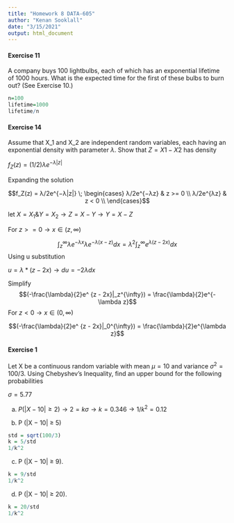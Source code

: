 ```yaml
---
title: "Homework 8 DATA-605"
author: "Kenan Sooklall"
date: "3/15/2021"
output: html_document
---
```


#### Exercise 11 
A company buys 100 lightbulbs, each of which has an exponential lifetime of
1000 hours. What is the expected time for the first of these bulbs to burn
out? (See Exercise 10.)

```r
n=100
lifetime=1000
lifetime/n
```

#### Exercise 14 
Assume that X_1 and X_2 are independent random variables, each having an
exponential density with parameter $\lambda$. 
Show that $Z = X 1 − X 2$ has density

$f_Z(z) = (1/2)λe^{−λ|z|}$

Expanding the solution

$$f_Z(z) = λ/2e^{−λ|z|} \; \begin{cases} 
      λ/2e^{−λz} & z >= 0 \\
      λ/2e^{λz} & z < 0 \\
   \end{cases}$$
   
let $X = X_1 \& Y = X_2 \rightarrow Z=X-Y \rightarrow Y = X - Z$

For $z >= 0 \rightarrow x \in (z , \infty)$ 

$$ \int_{z}^{\infty}\lambda e ^{-\lambda x} \lambda e ^ {-\lambda(x-z)}dx = \lambda^2\int_{z}^{\infty} e ^{\lambda(z - 2x)} dx $$
Using u substitution 

$u = \lambda * (z - 2x) \rightarrow du=-2\lambda dx$

Simplify
$$(-\frac{\lambda}{2}e^ {z - 2x}|_z^{\infty}) = \frac{\lambda}{2}e^{-\lambda z}$$
For $z < 0 \rightarrow x \in (0 , \infty)$

$$(-\frac{\lambda}{2}e^ {z - 2x}|_0^{\infty}) = \frac{\lambda}{2}e^{\lambda z}$$

#### Exercise 1
Let X be a continuous random variable with mean $\mu = 10$ and variance
$σ^2 = 100/3$. Using Chebyshev’s Inequality, find an upper bound for the
following probabilities

$\sigma = 5.77$

(a) $P (|X − 10| ≥ 2) \rightarrow 2 = k\sigma \rightarrow k=0.346 \rightarrow 1/k^2 = 0.12$

(b) P (|X − 10| ≥ 5)

```r
std = sqrt(100/3)
k = 5/std
1/k^2
```

(c) P (|X − 10| ≥ 9).

```r
k = 9/std
1/k^2
```

(d) P (|X − 10| ≥ 20).

```r
k = 20/std
1/k^2
```